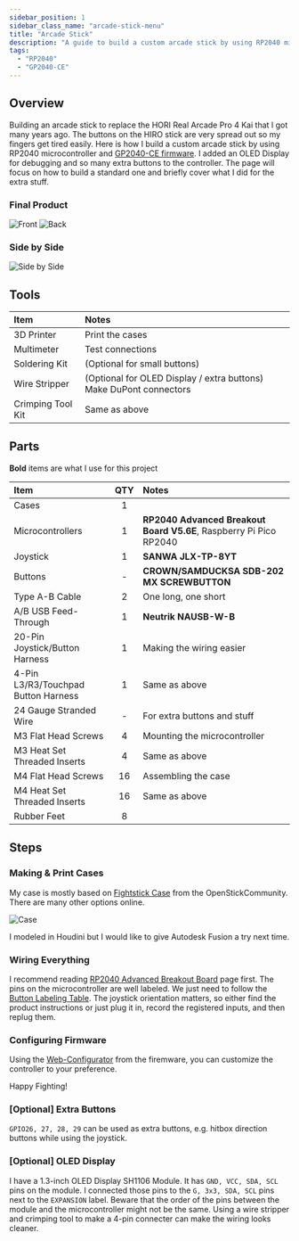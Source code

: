 ```yaml
---
sidebar_position: 1
sidebar_class_name: "arcade-stick-menu"
title: "Arcade Stick"
description: "A guide to build a custom arcade stick by using RP2040 microcontroller and GP2040-CE firmware."
tags:
  - "RP2040"
  - "GP2040-CE"
---
```


## Overview

Building an arcade stick to replace the HORI Real Arcade Pro 4 Kai that I got many years ago. The buttons on the HIRO stick are very spread out so my fingers get tired easily.
Here is how I build a custom arcade stick by using RP2040 microcontroller and [GP2040-CE firmware](https://github.com/OpenStickCommunity/GP2040-CE). I added an OLED Display for debugging and so many extra buttons to the controller.
The page will focus on how to build a standard one and briefly cover what I did for the extra stuff. 

### Final Product

![Front](/img/diy-projects/arcade-stick/front.jpg)
![Back](/img/diy-projects/arcade-stick/back.jpg)

### Side by Side

![Side by Side](/img/diy-projects/arcade-stick/side-by-side.jpg)

## Tools

| Item | Notes |
| :- | :- |
| 3D Printer | Print the cases |
| Multimeter | Test connections |
| Soldering Kit | (Optional for small buttons) |
| Wire Stripper | (Optional for OLED Display / extra buttons) Make DuPont connectors |
| Crimping Tool Kit | Same as above |

## Parts

**Bold** items are what I use for this project

| Item | QTY | Notes |
| :- | :-: | :- |
| Cases | 1 |  |
| Microcontrollers | 1 | **RP2040 Advanced Breakout Board V5.6E**, Raspberry Pi Pico RP2040 |
| Joystick | 1 | **SANWA JLX-TP-8YT** |
| Buttons | - | **CROWN/SAMDUCKSA SDB-202 MX SCREWBUTTON** |
| Type A-B Cable | 2 | One long, one short |
| A/B USB Feed-Through | 1 | **Neutrik NAUSB-W-B** |
| 20-Pin Joystick/Button Harness | 1 | Making the wiring easier |
| 4-Pin L3/R3/Touchpad Button Harness | 1 | Same as above |
| 24 Gauge Stranded Wire | - | For extra buttons and stuff |
| M3 Flat Head Screws | 4 | Mounting the microcontroller |
| M3 Heat Set Threaded Inserts | 4 | Same as above |
| M4 Flat Head Screws | 16 | Assembling the case |
| M4 Heat Set Threaded Inserts | 16 | Same as above |
| Rubber Feet | 8 |  |

## Steps

### Making & Print Cases

My case is mostly based on [Fightstick Case](https://github.com/OpenStickCommunity/Hardware/tree/main/3D%20Prints/Fightstick%20Case) from the OpenStickCommunity.
There are many other options online.

![Case](/img/diy-projects/arcade-stick/case.png)

I modeled in Houdini but I would like to give Autodesk Fusion a try next time.

### Wiring Everything

I recommend reading [RP2040 Advanced Breakout Board](https://github.com/OpenStickCommunity/Hardware/tree/main/Boards/GP2040-CE%20Official%20Boards/RP2040%20Advanced%20Breakout%20Board/RP2040%20Advanced%20Breakout%20Board%20-%20Passthrough) page first.
The pins on the microcontroller are well labeled. We just need to follow the [Button Labeling Table](https://gp2040-ce.info/usage).
The joystick orientation matters, so either find the product instructions or just plug it in, record the registered inputs, and then replug them.

### Configuring Firmware

Using the [Web-Configurator](https://gp2040-ce.info/web-configurator/) from the firemware, you can customize the controller to your preference.

Happy Fighting!

### [Optional] Extra Buttons

`GPIO26, 27, 28, 29` can be used as extra buttons, e.g. hitbox direction buttons while using the joystick.

### [Optional] OLED Display

I have a 1.3-inch OLED Display SH1106 Module. It has `GND, VCC, SDA, SCL` pins on the module.
I connected those pins to the `G, 3x3, SDA, SCL` pins next to the `EXPANSION` label.
Beware that the order of the pins between the module and the microcontroller might not be the same.
Using a wire stripper and crimping tool to make a 4-pin connecter can make the wiring looks cleaner.